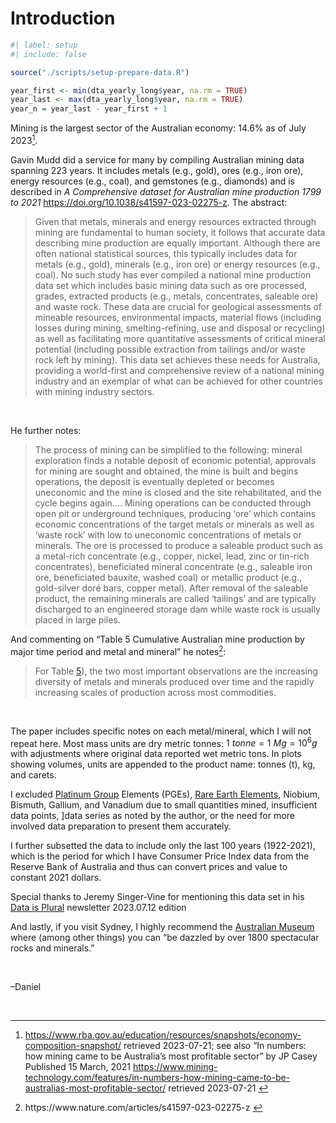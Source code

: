 # Introduction

```r
#| label: setup
#| include: false

source("./scripts/setup-prepare-data.R")

year_first <- min(dta_yearly_long$year, na.rm = TRUE)
year_last <- max(dta_yearly_long$year, na.rm = TRUE)
year_n = year_last - year_first + 1

```

Mining is the largest sector of the Australian economy: 14.6% as of July 2023^[<https://www.rba.gov.au/education/resources/snapshots/economy-composition-snapshot/> retrieved 2023-07-21; see also "In numbers: how mining came to be Australia’s most profitable sector" by JP Casey Published 15 March, 2021 <https://www.mining-technology.com/features/in-numbers-how-mining-came-to-be-australias-most-profitable-sector/> retrieved 2023-07-21 ].

Gavin Mudd did a service for many by compiling Australian mining data spanning 223 years. It includes metals (e.g., gold), ores (e.g., iron ore), energy resources (e.g., coal), and gemstones (e.g., diamonds) and is described in *A Comprehensive dataset for Australian mine production 1799 to 2021* <https://doi.org/10.1038/s41597-023-02275-z>. The abstract:

>Given that metals, minerals and energy resources extracted through mining are fundamental to human society, it follows that accurate data describing mine production are equally important. Although there are often national statistical sources, this typically includes data for metals (e.g., gold), minerals (e.g., iron ore) or energy resources (e.g., coal). No such study has ever compiled a national mine production data set which includes basic mining data such as ore processed, grades, extracted products (e.g., metals, concentrates, saleable ore) and waste rock. These data are crucial for geological assessments of mineable resources, environmental impacts, material flows (including losses during mining, smelting-refining, use and disposal or recycling) as well as facilitating more quantitative assessments of critical mineral potential (including possible extraction from tailings and/or waste rock left by mining). This data set achieves these needs for Australia, providing a world-first and comprehensive review of a national mining industry and an exemplar of what can be achieved for other countries with mining industry sectors.

<br>

He further notes:

>The process of mining can be simplified to the following: mineral exploration finds a notable deposit of economic potential, approvals for mining are sought and obtained, the mine is built and begins operations, the deposit is eventually depleted or becomes uneconomic and the mine is closed and the site rehabilitated, and the cycle begins again.... Mining operations can be conducted through open pit or underground techniques, producing ‘ore’ which contains economic concentrations of the target metals or minerals as well as ‘waste rock’ with low to uneconomic concentrations of metals or minerals. The ore is processed to produce a saleable product such as a metal-rich concentrate (e.g., copper, nickel, lead, zinc or tin-rich concentrates), beneficiated mineral concentrate (e.g., saleable iron ore, beneficiated bauxite, washed coal) or metallic product (e.g., gold-silver doré bars, copper metal). After removal of the saleable product, the remaining minerals are called ‘tailings’ and are typically discharged to an engineered storage dam while waste rock is usually placed in large piles.

And commenting on "Table 5 Cumulative Australian mine production by major time period and metal and mineral" he notes^[https://www.nature.com/articles/s41597-023-02275-z ]:

>For Table [5](https://www.nature.com/articles/s41597-023-02275-z/tables/5)), the two most important observations are the increasing diversity of metals and minerals produced over time and the rapidly increasing scales of production across most commodities.

<br>

The paper includes specific notes on each metal/mineral, which I will not repeat here. Most mass units are dry metric tonnes: $1\  tonne = 1\ Mg = 10^6 g$ with adjustments where original data reported wet metric tons. In plots showing volumes, units are appended to the product name: tonnes (t), kg, and carets.

I excluded [Platinum Group](https://en.wikipedia.org/wiki/Platinum_group) Elements (PGEs), [Rare Earth Elements](https://en.wikipedia.org/wiki/Rare-earth_element), Niobium, Bismuth, Gallium, and Vanadium due to small quantities mined, insufficient data points, ]\incomplete data series as noted by the author, or the need for more involved data preparation to present them accurately.

I further subsetted the data to include only the last 100 years (1922-2021), which is the period for which I have Consumer Price Index data from the Reserve Bank of Australia and thus can convert prices and value to constant 2021 dollars.

Special thanks to Jeremy Singer-Vine for mentioning this data set in his [Data is Plural](https://www.data-is-plural.com) newsletter 2023.07.12 edition

And lastly, if you visit Sydney, I highly recommend the [Australian Museum](https://australian.museum/exhibition/minerals/) where (among other things) you can "be dazzled by over 1800 spectacular rocks and minerals." 

<br>

--Daniel

<br>
